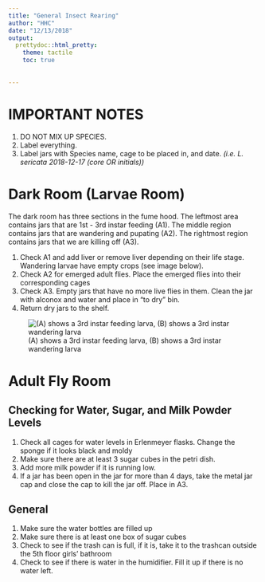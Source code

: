 ```yaml
---
title: "General Insect Rearing"
author: "HHC"
date: "12/13/2018"
output:
  prettydoc::html_pretty:
    theme: tactile
    toc: true
  
  
---
```


# IMPORTANT NOTES

1. DO NOT MIX UP SPECIES.
2. Label everything.
3. Label jars with Species name, cage to be placed in, and date. *(i.e. L. sericata 2018-12-17 (core OR initials))*

# Dark Room (Larvae Room)

The dark room has three sections in the fume hood. The leftmost area contains jars that are 1st - 3rd instar feeding (A1). The middle region contains jars that are wandering and pupating (A2). The rightmost region contains jars that we are killing off (A3).

1. Check A1 and add liver or remove liver depending on their life stage. Wandering larvae have empty crops (see image below). 
2. Check A2 for emerged adult flies. Place the emerged flies into their corresponding cages
3. Check A3. Empty jars that have no more live flies in them. Clean the jar with alconox and water and place in "to dry" bin. 
4. Return dry jars to the shelf.

![(A) shows a 3rd instar feeding larva, (B) shows a 3rd instar wandering larva](https://user-images.githubusercontent.com/26017826/50126292-4b86e080-023a-11e9-9683-fa614a69559c.png)

# Adult Fly Room

## Checking for Water, Sugar, and Milk Powder Levels
  
1. Check all cages for water levels in Erlenmeyer flasks. Change the sponge if it looks black and moldy
2. Make sure there are at least 3 sugar cubes in the petri dish.
3. Add more milk powder if it is running low.
4. If a jar has been open in the jar for more than 4 days, take the metal jar cap and close the cap to kill the jar off. Place in A3. 

## General

1. Make sure the water bottles are filled up
2. Make sure there is at least one box of sugar cubes
3. Check to see if the trash can is full, if it is, take it to the trashcan outside the 5th floor girls' bathroom
4. Check to see if there is water in the humidifier. Fill it up if there is no water left.
